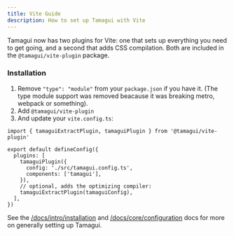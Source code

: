 ```yaml
---
title: Vite Guide
description: How to set up Tamagui with Vite
---
```


Tamagui now has two plugins for Vite: one that sets up everything you need to get going, and a second that adds CSS compilation. Both are included in the `@tamagui/vite-plugin` package.

### Installation

1. Remove `"type": "module"` from your `package.json` if you have it. (The type module support was removed beacause it was breaking metro, webpack or something).
2. Add `@tamagui/vite-plugin`
3. And update your `vite.config.ts`:

```tsx
import { tamaguiExtractPlugin, tamaguiPlugin } from '@tamagui/vite-plugin'

export default defineConfig({
  plugins: [
    tamaguiPlugin({
      config: './src/tamagui.config.ts',
      components: ['tamagui'],
    }),
    // optional, adds the optimizing compiler:
    tamaguiExtractPlugin(tamaguiConfig),
  ],
})
```

See the [/docs/intro/installation](Installation) and [/docs/core/configuration](Configuration) docs for more on generally setting up Tamagui.
